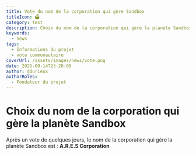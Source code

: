 ```yaml
---
title: Vote du nom de la corporation qui gère Sandbox
titleIcon: 🗳️
category: test
description: Choix du nom de la corporation qui gère la planète Sandbox
keywords:
  - news
tags:
  - Informations du projet
  - vote communautaire
coverUrl: /assets/images/news/vote.png
date: 2025-09-14T23:28:00
author: ddurieux
authorRoles:
  - Fondateur du projet
---
```


# Choix du nom de la corporation qui gère la planète Sandbox

Après un vote de quelques jours, le nom de la corporation qui gère la planète Sandbox est : **A.R.E.S Corporation**
